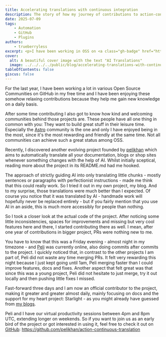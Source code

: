 ```yaml
---
title: Accelerating translations with continuous integration
description: The story of how my journey of contributions to action-continuous-translation started.
date: 2025-07-09
tags:
    - Automation
    - GitHub
    - Plugins
authors:
    - trueberryless
excerpt: <p>I have been working in OSS on <a class="gh-badge" href="https://github.com/github"><img src="https://github.com/github.png" alt="github" />GitHub</a> for over a year now and although I thought I found everything I want to contribute to, I recently discovered <a class="gh-badge" href="https://github.com/pelikhan"><img src="https://github.com/pelikhan.png" alt="pelikhan" />Peli's</a> personal project <a href="https://github.com/pelikhan/action-continuous-translation">action-continuous-translation</a> and I am very happy that I started doing regular contributions there and being part of the little community now.</p>
cover:
  alt: A beautiful cover image with the text "AI Translations"
  image: ../../../../public/blog/accelerating-translations-with-continuous-integration.png
tableOfContents: false
giscus: false
---
```


For the last year, I have been working a lot in various Open Source Communities on GitHub in my free time and I have been enjoying these somehow relaxing contributions because they help me gain new knowledge on a daily basis.

After some time contributing I also got to know how kind and welcoming communities behind those projects are. These people have all one thing in common with you: They want to build great stuff in their leisure time. Especially the [Astro](https://github.com/withastro) community is the one and only I have enjoyed being in the most, since it's the most rewarding and friendly at the same time. Not all communities can achieve such a great status among OSS.

Recently, I discovered another evolving project founded by [pelikhan](https://github.com/pelikhan) which aims to automatically translate all your documentation, blogs or shop sites whenever something changes with the help of AI. Whilst initially sceptical, reading more about the project in its README.md had me hooked.

The approach of strictly guiding AI into only translating little chunks - mostly sentences or paragraphs with perfectionist instructions - made me think that this could really work. So I tried it out in my own project, my blog. And to my surprise, those translations were much better than I expected. Of course you notice that it was translated by AI - handmade work will hopefully never be replaced entirely - but if you fairly mention that you use AI in an aside, this is much more accessibly for people than nothing.

So I took a closer look at the actual code of the project. After noticing some little inconsistencies, spaces for improvements and missing but very cool features here and there, I started contributing there as well. I mean, after one year of contributions in bigger project, PRs were nothing new to me.

You have to know that this was a Friday evening - almost night in my timezone - and [Peli](https://github.com/pelikhan) was currently online, also doing commits after commits to the project. I quickly noticed that, in contrast to the other projects I am part of, Peli did not waste any time merging PRs. It felt very rewarding this night because I just kept going until 1am, Peli merging faster than I could improve features, docs and fixes. Another aspect that felt great was that since this was a young project, Peli did not hesitate to just merge, try it out locally and then pushing little fixes I missed.

Fast-forward three days and I am now an official contributor to the project, making it greater and greater almost daily, mainly focusing on docs and the support for my heart project: Starlight - as you might already have guessed from [my blogs](/blog/tags/starlight/).

Peli and I have our virtual productivity sessions between 4pm and 8pm UTC, extending longer on weekends. So if you want to join us as an early bird of the project or got interested in using it, feel free to check it out on [GitHub](https://github.com/github): https://github.com/pelikhan/action-continuous-translation
